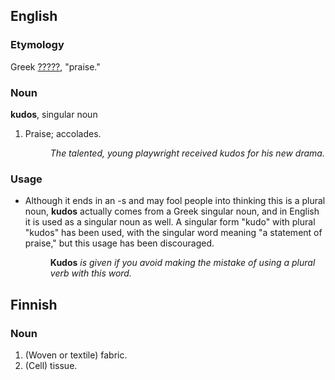==English==
===Etymology===
Greek [[?????]], "praise."
===Noun===
'''kudos''', singular noun
#Praise; accolades.
#:''The talented, young playwright received kudos for his new drama.''
===Usage===
*Although it ends in an -s and may fool people into thinking this is a plural noun, '''kudos''' actually comes from a Greek singular noun, and in English it is used as a singular noun as well.  A singular form "kudo" with plural "kudos" has been used, with the singular word meaning "a statement of praise," but this usage has been discouraged.  
*:'''Kudos''' ''is given if you avoid making the mistake of using a plural verb with this word.''

==Finnish==
===Noun===
#(Woven or textile) fabric.
#(Cell) tissue.